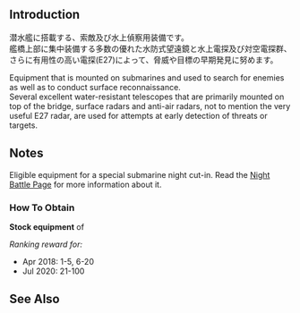 {{Template:Equipmentinfo
|name = Submarine Radar and Radio Direction Finder (E27)
|id = 211
|japanesename = 潜水艦搭載電探&逆探(E27)
|icon = {{SubmarineRadar}}
|type = Submarine Radar
|effect = {{Firepower}}+1, {{AA}}+1, {{Hit}}+3, {{Evasion}}+11, {{LOS}}+5
|scrap = {{Steel}}13, {{Bauxite}}15
|image = <gallery type="slideshow" widths="360px" position="center" hideaddbutton="true">
Equipment211-1.png
Equipment211-2.png
Equipment211-3.png
Equipment211-4.png
</gallery>
|SS = lime
|SSV = lime}}

==Introduction==
潜水艦に搭載する、索敵及び水上偵察用装備です。<br>
艦橋上部に集中装備する多数の優れた水防式望遠鏡と水上電探及び対空電探群、さらに有用性の高い電探(E27)によって、脅威や目標の早期発見に努めます。

Equipment that is mounted on submarines and used to search for enemies as well as to conduct surface reconnaissance.<br>
Several excellent water-resistant telescopes that are primarily mounted on top of the bridge, surface radars and anti-air radars, not to mention the very useful E27 radar, are used for attempts at early detection of threats or targets.

==Notes==
Eligible equipment for a special submarine night cut-in. Read the [[Night_Battle#Night_Battle_Special_Attacks|Night Battle Page]] for more information about it.

<div class="mw-collapsible"><h3>How To Obtain</h3>
<div class="mw-collapsible-content">
'''Stock equipment''' of {{Ship/Link|I-13 Kai}}

''Ranking reward for:''
* Apr 2018: 1-5, 6-20
* Jul 2020: 21-100

</div></div>

==See Also==
{{Equipmentlist}}
